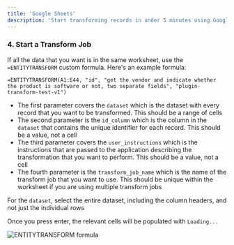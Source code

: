 ```yaml
---
title: 'Google Sheets'
description: 'Start transforming records in under 5 minutes using Google Sheets'
---
```

<Snippet file="gs-setup.mdx" />

### 4. Start a Transform Job

If all the data that you want is in the same worksheet, use the `=ENTITYTRANSFORM` custom formula. Here's an example formula:

```
=ENTITYTRANSFORM(A1:E44, "id", "get the vendor and indicate whether the product is software or not, two separate fields", "plugin-transform-test-v1")
```

- The first parameter covers the `dataset` which is the dataset with every record that you want to be transformed. This should be a range of cells
- The second parameter is the `id_column` which is the column in the `dataset` that contains the unique identifier for each record. This should be a value, not a cell
- The third parameter covers the `user_instructions` which is the instructions that are passed to the application describing the transformation that you want to perform. This should be a value, not a cell
- The fourth parameter is the `transform_job_name` which is the name of the transform job that you want to use. This should be unique within the worksheet if you are using multiple transform jobs

<Warning>For the `dataset`, select the entire dataset, including the column headers, and not just the individual rows</Warning>

Once you press enter, the relevant cells will be populated with `Loading...`

<Frame caption="ENTITYTRANSFORM formula">
  <img src="/screenshots/gsheets/job_transform_formula.png" alt="ENTITYTRANSFORM formula" />
</Frame>

<Snippet file="gs-refresh-values.mdx" />